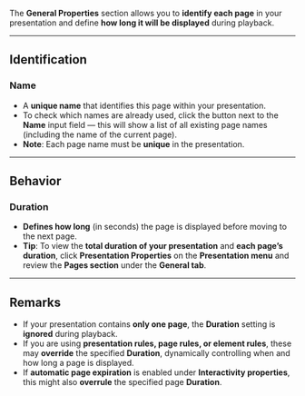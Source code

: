 
The **General Properties** section allows you to **identify each page** in your presentation and define **how long it will be displayed** during playback.

---

## **Identification**

### **Name**
- A **unique name** that identifies this page within your presentation.
- To check which names are already used, click the button next to the **Name** input field — this will show a list of all existing page names (including the name of the current page).
- **Note**: Each page name must be **unique** in the presentation.

---

## **Behavior**

### **Duration**
- **Defines how long** (in seconds) the page is displayed before moving to the next page.
- **Tip**: To view the **total duration of your presentation** and **each page’s duration**, click **Presentation Properties** on the **Presentation menu** and review the **Pages section** under the **General tab**.

---

## **Remarks**
- If your presentation contains **only one page**, the **Duration** setting is **ignored** during playback.
- If you are using **presentation rules, page rules, or element rules**, these may **override** the specified **Duration**, dynamically controlling when and how long a page is displayed.
- If **automatic page expiration** is enabled under **Interactivity properties**, this might also **overrule** the specified page **Duration**.
